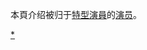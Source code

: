{{Catnav|頁面分類|人物|演员}}
{{Catnav|頁面分類|人物|中国演员}}

本頁介绍被归于[[特型演員|特型演員]]的[[演员|演员]]。

[[Category:中华人民共和国演员|*]]